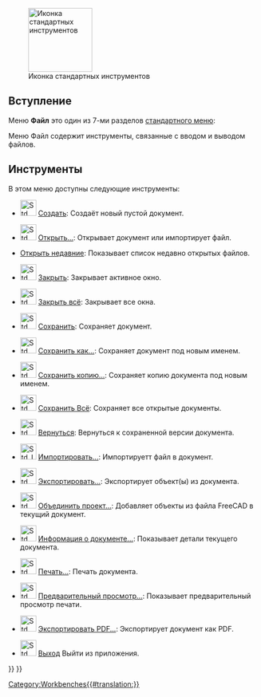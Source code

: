 <languages/>

{{Docnav/ru
|
|[[Std_Edit_Menu/ru|Раздел Меню Правка]]
|[[Std_Base/ru|Стандартные команды и инструменты]]
|IconL=
|IconR=
|IconC=Freecad.svg
}}

[[Image:Freecad.svg|thumb|128px|Иконка стандартных инструментов]]

{{TOCright}}

<span id="Introduction"></span>
==Вступление==

Меню '''Файл''' это один из 7-ми разделов [[Standard_Menu/ru|стандартного меню]]:

<!--Перевод данного блока должен быть идентичным названиям меню в реальной программе.-->
{{StdMenu
|
[[Std_File_Menu/ru|Файл]]
&nbsp;&nbsp;&nbsp;
[[Std_Edit_Menu/ru|<u>П</u>равка]]
&nbsp;&nbsp;&nbsp;
[[Std_View_Menu/ru|Вид]]
&nbsp;&nbsp;&nbsp;
[[Std_Tools_Menu/ru|<u>И</u>нструменты]]
&nbsp;&nbsp;&nbsp;
[[Std_Macro_Menu/ru|Макросы]]
&nbsp;&nbsp;&nbsp;
[[Std_Windows_Menu/ru|Окна]]
&nbsp;&nbsp;&nbsp;
[[Std_Help_Menu/ru|Справка]]
}}

Меню Файл содержит инструменты, связанные с вводом и выводом файлов.

==Инструменты==

В этом меню доступны следующие инструменты:

* [[File:Std_New.svg|32px]] [[Std_New/ru|Создать]]: Создаёт новый пустой документ.

* [[File:Std_Open.svg|32px]] [[Std_Open/ru|Открыть...]]: Открывает документ или импортирует файл.

* [[Std_RecentFiles/ru|Открыть недавние]]: Показывает список недавно открытых файлов.

* [[File:Std_CloseActiveWindow.svg|32px]] [[Std_CloseActiveWindow/ru|Закрыть]]: Закрывает активное окно.

* [[File:Std_CloseAllWindows.svg|32px]] [[Std_CloseAllWindows/ru|Закрыть всё]]: Закрывает все окна.

* [[File:Std_Save.svg|32px]] [[Std_Save/ru|Сохранить]]: Сохраняет документ.

* [[File:Std_SaveAs.svg|32px]] [[Std_SaveAs/ru|Сохранить как...]]: Сохраняет документ под новым именем.

* [[File:Std_SaveCopy.svg|32px]] [[Std_SaveCopy/ru|Сохранить копию...]]: Сохраняет копию документа под новым именем.

* [[File:Std_SaveAll.svg|32px]] [[Std_SaveAll/ru|Сохранить Всё]]: Сохраняет все открытые документы.

* [[File:Std_Revert.svg|32px]] [[Std_Revert/ru|Вернуться]]: Вернуться к сохраненной версии документа.

* [[File:Std_Import.svg|32px]] [[Std_Import/ru|Импортировать...]]: Импортируетт файл в документ.

* [[File:Std_Export.svg|32px]] [[Std_Export/ru|Экспортировать...]]: Экспортирует объект(ы) из документа.

* [[File:Std_MergeProjects.svg|32px]] [[Std_MergeProjects/ru|Объединить проект...]]: Добавляет объекты из файла FreeCAD в текущий документ.

* [[File:Std_ProjectInfo.svg|32px]] [[Std_ProjectInfo/ru|Информация о документе...]]: Показывает детали текущего документа.

* [[File:Std_Print.svg|32px]] [[Std_Print/ru|Печать...]]: Печать документа.

* [[File:Std_PrintPreview.svg|32px]] [[Std_PrintPreview/ru|Предварительный просмотр...]]: Показывает предварительный просмотр печати.

* [[File:Std_PrintPdf.svg|32px]] [[Std_PrintPdf/ru|Экспортировать PDF...]]: Экспортирует документ как PDF.

* [[File:Std_Quit.svg|32px]] [[Std_Quit/ru|Выход]] Выйти из приложения.


{{Docnav/ru
|
|[[Std_Edit_Menu/ru|Раздел Меню Правка]]
|[[Std_Base/ru|Стандартные команды и инструменты]]
|IconL=
|IconR=
|IconC=Freecad.svg
}}

{{Std_Base_navi{{#translation:}}}}
{{Userdocnavi{{#translation:}}}}
[[Category:Workbenches{{#translation:}}]]